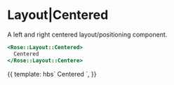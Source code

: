 
<Meta title="Rose|Layout|Centered" component="Centered" />

# Layout|Centered

A left and right centered layout/positioning component.

```handlebars
<Rose::Layout::Centered>
  Centered
</Rose::Layout::Centere>
```

<Preview>
  <Story name="Centered">
    {{
      template: hbs`
    <Rose::Layout::Centered style="background: var(--brand-gray-7);">
      Centered
    </Rose::Layout::Centered>
    `,
    }}
  </Story>
</Preview>
